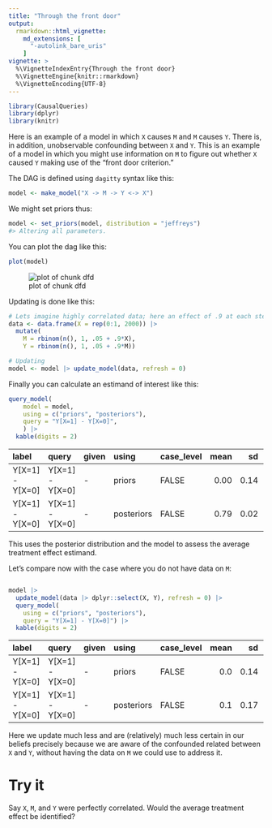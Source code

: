 ```yaml
---
title: "Through the front door"
output:
  rmarkdown::html_vignette:
    md_extensions: [
      "-autolink_bare_uris"
    ]
vignette: >
  %\VignetteIndexEntry{Through the front door}
  %\VignetteEngine{knitr::rmarkdown}
  %\VignetteEncoding{UTF-8}
---
```





``` r
library(CausalQueries)
library(dplyr)
library(knitr)
```

Here is an example of a model in which `X` causes `M` and  `M` causes `Y`. There is, in addition, unobservable confounding between `X` and `Y`. This is an example of a model in which you might use information on `M` to figure out whether `X` caused `Y` making use of the "front door criterion."

The DAG is defined using `dagitty` syntax like this:


``` r
model <- make_model("X -> M -> Y <-> X")
```

We might set priors thus:


``` r
model <- set_priors(model, distribution = "jeffreys")
#> Altering all parameters.
```

You can plot the dag like this:


``` r
plot(model)
```

![plot of chunk dfd](dfd-1.png)


Updating is done like this:



``` r
# Lets imagine highly correlated data; here an effect of .9 at each step
data <- data.frame(X = rep(0:1, 2000)) |>
  mutate(
    M = rbinom(n(), 1, .05 + .9*X),
    Y = rbinom(n(), 1, .05 + .9*M))

# Updating
model <- model |> update_model(data, refresh = 0)
```

Finally you can calculate an estimand of interest like this:


``` r
query_model(
    model = model,
    using = c("priors", "posteriors"),
    query = "Y[X=1] - Y[X=0]",
    ) |>
  kable(digits = 2)
```



|label           |query           |given |using      |case_level | mean|   sd| cred.low| cred.high|
|:---------------|:---------------|:-----|:----------|:----------|----:|----:|--------:|---------:|
|Y[X=1] - Y[X=0] |Y[X=1] - Y[X=0] |-     |priors     |FALSE      | 0.00| 0.14|    -0.34|      0.29|
|Y[X=1] - Y[X=0] |Y[X=1] - Y[X=0] |-     |posteriors |FALSE      | 0.79| 0.02|     0.76|      0.82|



This uses the posterior distribution and the model to assess the average treatment effect estimand.

Let's compare now with the case where you do not have data on `M`:



``` r

model |>
  update_model(data |> dplyr::select(X, Y), refresh = 0) |>
  query_model(
    using = c("priors", "posteriors"),
    query = "Y[X=1] - Y[X=0]") |>
  kable(digits = 2)
```



|label           |query           |given |using      |case_level | mean|   sd| cred.low| cred.high|
|:---------------|:---------------|:-----|:----------|:----------|----:|----:|--------:|---------:|
|Y[X=1] - Y[X=0] |Y[X=1] - Y[X=0] |-     |priors     |FALSE      |  0.0| 0.14|    -0.34|      0.34|
|Y[X=1] - Y[X=0] |Y[X=1] - Y[X=0] |-     |posteriors |FALSE      |  0.1| 0.17|    -0.03|      0.60|



Here we update much less and are (relatively) much less certain in our beliefs precisely because we are aware of the confounded related between `X` and `Y`, without having the data on `M` we could use to address it.

# Try it

Say `X`, `M`, and `Y` were perfectly correlated. Would the average treatment effect be identified?
